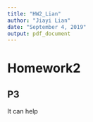 ```yaml
---
title: "HW2_Lian"
author: "Jiayi Lian"
date: "September 4, 2019"
output: pdf_document
---
```


# Homework2

## P3

It can help 

